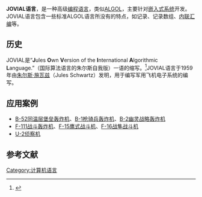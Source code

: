 {{noteTA|G1=IT}}
'''JOVIAL语言'''，是一种高级[[编程语言|编程语言]]，类似[[ALGOL|ALGOL]]，主要针对[[嵌入式系统|嵌入式系统]]开发。JOVIAL语言包含一些标准ALGOL语言所没有的特点，如记录、记录数组、[[内联汇编|内联汇编]]等。

== 历史 ==
JOVIAL是“'''J'''ules '''O'''wn '''V'''ersion of the '''I'''nternational '''A'''lgorithmic '''L'''anguage.”（国际算法语言的朱尔斯自我版）一语的缩写。<ref>{{Cite web |url=http://jovial.com/jovial.html |title=存档副本 |accessdate=2014-08-26 |archive-date=2018-06-04 |archive-url=https://web.archive.org/web/20180604210135/http://jovial.com/jovial.html |dead-url=no }}</ref>JOVIAL语言于1959年由[[朱尔斯·施瓦兹|朱尔斯·施瓦兹]]（Jules Schwartz）发明，用于编写军用飞机电子系统的编写。

== 应用案例 ==
* [[B-52同温层堡垒轰炸机|B-52同温层堡垒轰炸机]]、[[B-1枪骑兵轰炸机|B-1枪骑兵轰炸机]]、[[B-2幽灵战略轰炸机|B-2幽灵战略轰炸机]]
* [[F-111战斗轰炸机|F-111战斗轰炸机]]、[[F-15鹰式战斗机|F-15鹰式战斗机]]、[[F-16战隼战斗机|F-16战隼战斗机]]
* [[U-2侦察机|U-2侦察机]]

==参考文献==
{{reflist}}

[[Category:计算机语言|Category:计算机语言]]